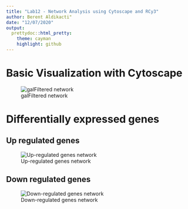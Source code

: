 ```yaml
---
title: "Lab12 - Network Analysis using Cytoscape and RCy3"
author: Berent Aldikacti"
date: "12/07/2020"
output:
  prettydoc::html_pretty:
    theme: cayman
    highlight: github
---
```


# Basic Visualization with Cytoscape

![galFiltered network](images/galFiltered network with data.png)

# Differentially expressed genes

## Up regulated genes
![Up-regulated genes network](images/String Network-de genes up.png)

## Down regulated genes
![Down-regulated genes network](images/String Network-de genes down.png)
